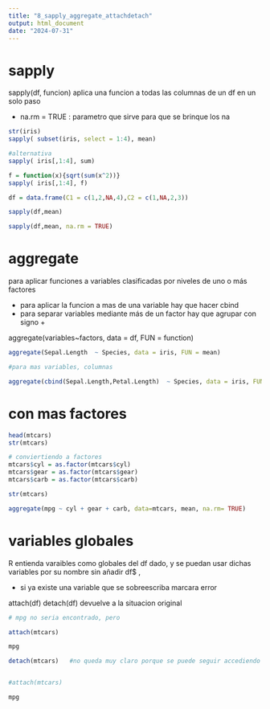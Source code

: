 ```yaml
---
title: "8_sapply_aggregate_attachdetach"
output: html_document
date: "2024-07-31"
---
```


# sapply

sapply(df, funcion) aplica una funcion a todas las columnas de un df en un solo paso

- na.rm = TRUE   : parametro que sirve para que se brinque los na

```r
str(iris)
sapply( subset(iris, select = 1:4), mean)

#alternativa
sapply( iris[,1:4], sum)

f = function(x){sqrt(sum(x^2))}
sapply( iris[,1:4], f)

```

```r
df = data.frame(C1 = c(1,2,NA,4),C2 = c(1,NA,2,3))

sapply(df,mean)

sapply(df,mean, na.rm = TRUE)


```

# aggregate

para aplicar funciones a variables clasificadas por niveles de uno o más factores

- para aplicar la funcion a mas de una variable hay que hacer cbind
- para separar variables mediante más de un factor hay que agrupar con signo +


aggregate(variables~factors, data = df, FUN = function)

```r
aggregate(Sepal.Length  ~ Species, data = iris, FUN = mean)

```


```r
#para mas variables, columnas

aggregate(cbind(Sepal.Length,Petal.Length)  ~ Species, data = iris, FUN = mean)

```


# con mas factores

```r
head(mtcars)
str(mtcars)

# conviertiendo a factores
mtcars$cyl = as.factor(mtcars$cyl)
mtcars$gear = as.factor(mtcars$gear)
mtcars$carb = as.factor(mtcars$carb)

str(mtcars)

```

```r
aggregate(mpg ~ cyl + gear + carb, data=mtcars, mean, na.rm= TRUE)

```


# variables globales

R entienda varaibles como globales del df dado, y se puedan usar dichas variables por su nombre sin añadir df$ , 

- si ya existe una variable que se sobreescriba marcara error

attach(df)
detach(df) devuelve a la situacion original

```r

# mpg no seria encontrado, pero

attach(mtcars)

mpg

detach(mtcars)   #no queda muy claro porque se puede seguir accediendo a sus variables internas, si ya se desactivo


#attach(mtcars)

```

```r

mpg

```





 